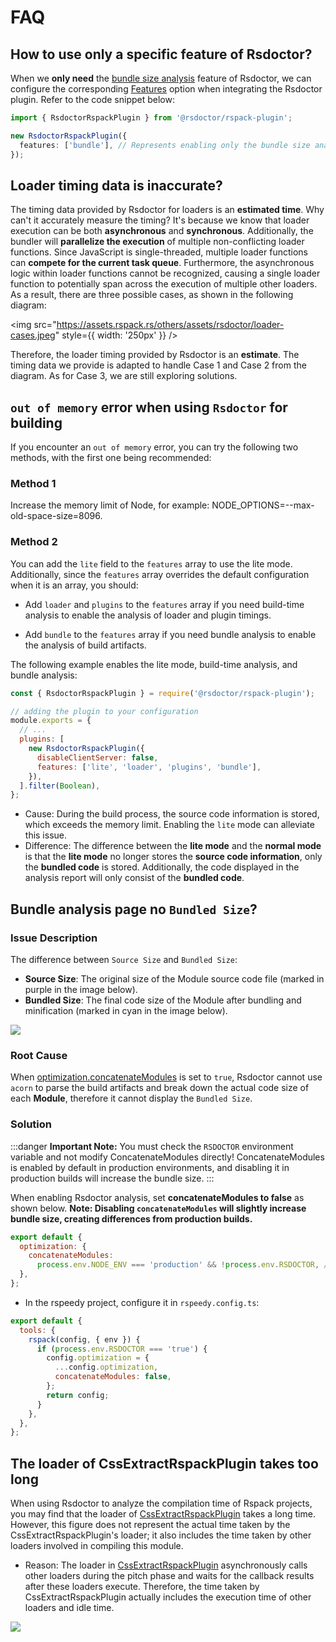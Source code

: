 # FAQ

## How to use only a specific feature of Rsdoctor?

When we **only need** the [bundle size analysis](../usage/bundle-size) feature of Rsdoctor, we can configure the corresponding [Features](/config/options/options) option when integrating the Rsdoctor plugin. Refer to the code snippet below:

```ts
import { RsdoctorRspackPlugin } from '@rsdoctor/rspack-plugin';

new RsdoctorRspackPlugin({
  features: ['bundle'], // Represents enabling only the bundle size analysis feature
});
```

## Loader timing data is inaccurate?

The timing data provided by Rsdoctor for loaders is an **estimated time**. Why can't it accurately measure the timing? It's because we know that loader execution can be both **asynchronous** and **synchronous**.
Additionally, the bundler will **parallelize the execution** of multiple non-conflicting loader functions. Since JavaScript is single-threaded, multiple loader functions can **compete for the current task queue**.
Furthermore, the asynchronous logic within loader functions cannot be recognized, causing a single loader function to potentially span across the execution of multiple other loaders. As a result, there are three possible cases, as shown in the following diagram:

<img
  src="https://assets.rspack.rs/others/assets/rsdoctor/loader-cases.jpeg"
  style={{ width: '250px' }}
/>

Therefore, the loader timing provided by Rsdoctor is an **estimate**. The timing data we provide is adapted to handle Case 1 and Case 2 from the diagram. As for Case 3, we are still exploring solutions.

## `out of memory` error when using `Rsdoctor` for building

If you encounter an `out of memory` error, you can try the following two methods, with the first one being recommended:

### Method 1

Increase the memory limit of Node, for example: NODE_OPTIONS=--max-old-space-size=8096.

### Method 2

You can add the `lite` field to the `features` array to use the lite mode. Additionally, since the `features` array overrides the default configuration when it is an array, you should:

- Add `loader` and `plugins` to the `features` array if you need build-time analysis to enable the analysis of loader and plugin timings.

- Add `bundle` to the `features` array if you need bundle analysis to enable the analysis of build artifacts.

The following example enables the lite mode, build-time analysis, and bundle analysis:

```js
const { RsdoctorRspackPlugin } = require('@rsdoctor/rspack-plugin');

// adding the plugin to your configuration
module.exports = {
  // ...
  plugins: [
    new RsdoctorRspackPlugin({
      disableClientServer: false,
      features: ['lite', 'loader', 'plugins', 'bundle'],
    }),
  ].filter(Boolean),
};
```

- Cause: During the build process, the source code information is stored, which exceeds the memory limit. Enabling the `lite` mode can alleviate this issue.
- Difference: The difference between the **lite mode** and the **normal mode** is that the **lite mode** no longer stores the **source code information**, only the **bundled code** is stored. Additionally, the code displayed in the analysis report will only consist of the **bundled code**.

## Bundle analysis page no `Bundled Size`?

### Issue Description

The difference between `Source Size` and `Bundled Size`:

- **Source Size**: The original size of the Module source code file (marked in purple in the image below).
- **Bundled Size**: The final code size of the Module after bundling and minification (marked in cyan in the image below).

<img src="https://assets.rspack.rs/others/assets/rsdoctor/bundle-size-overall.png" />

### Root Cause

When [optimization.concatenateModules](https://rspack.rs/config/optimization#optimizationconcatenatemodules) is set to `true`, Rsdoctor cannot use `acorn` to parse the build artifacts and break down the actual code size of each **Module**, therefore it cannot display the `Bundled Size`.

### Solution

:::danger
**Important Note:** You must check the `RSDOCTOR` environment variable and not modify ConcatenateModules directly! ConcatenateModules is enabled by default in production environments, and disabling it in production builds will increase the bundle size.
:::

When enabling Rsdoctor analysis, set **concatenateModules to false** as shown below. **Note: Disabling `concatenateModules` will slightly increase bundle size, creating differences from production builds.**

```js rspack.config.mjs
export default {
  optimization: {
    concatenateModules:
      process.env.NODE_ENV === 'production' && !process.env.RSDOCTOR, // Must check RSDOCTOR environment variable, do not modify concatenateModules directly!
  },
};
```

- In the rspeedy project, configure it in `rspeedy.config.ts`:

```js rspeedy.config.ts
export default {
  tools: {
    rspack(config, { env }) {
      if (process.env.RSDOCTOR === 'true') {
        config.optimization = {
          ...config.optimization,
          concatenateModules: false,
        };
        return config;
      }
    },
  },
};
```

## The loader of CssExtractRspackPlugin takes too long

When using Rsdoctor to analyze the compilation time of Rspack projects, you may find that the loader of [CssExtractRspackPlugin](https://rspack.rs/plugins/rspack/css-extract-rspack-plugin) takes a long time. However, this figure does not represent the actual time taken by the CssExtractRspackPlugin's loader; it also includes the time taken by other loaders involved in compiling this module.

- Reason: The loader in [CssExtractRspackPlugin](https://rspack.rs/plugins/rspack/css-extract-rspack-plugin) asynchronously calls other loaders during the pitch phase and waits for the callback results after these loaders execute. Therefore, the time taken by CssExtractRspackPlugin actually includes the execution time of other loaders and idle time.

<img src="https://assets.rspack.rs/rsdoctor/css-extract-loader.png" />
